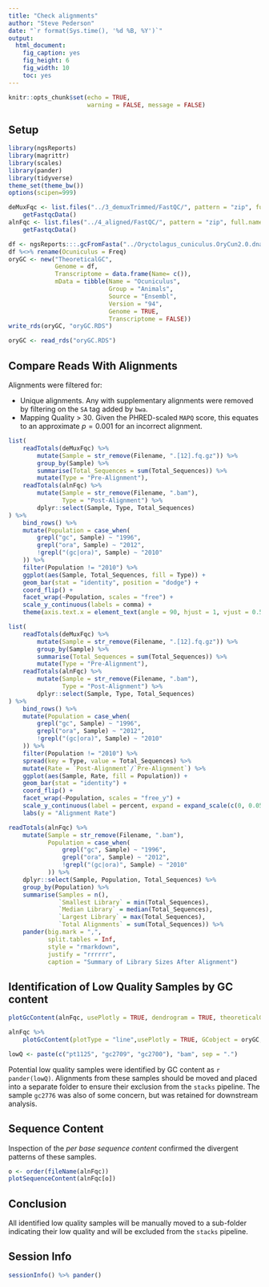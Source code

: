 ```yaml
---
title: "Check alignments"
author: "Steve Pederson"
date: "`r format(Sys.time(), '%d %B, %Y')`"
output: 
  html_document: 
    fig_caption: yes
    fig_height: 6
    fig_width: 10
    toc: yes
---
```


```r
knitr::opts_chunk$set(echo = TRUE,
                      warning = FALSE, message = FALSE)
```

## Setup

```r
library(ngsReports)
library(magrittr)
library(scales)
library(pander)
library(tidyverse)
theme_set(theme_bw())
options(scipen=999)
```

```r
deMuxFqc <- list.files("../3_demuxTrimmed/FastQC/", pattern = "zip", full.names = TRUE) %>%
    getFastqcData()
alnFqc <- list.files("../4_aligned/FastQC/", pattern = "zip", full.names = TRUE) %>%
    getFastqcData()
```

```r
df <- ngsReports:::.gcFromFasta("../Oryctolagus_cuniculus.OryCun2.0.dna.toplevel.fa", n = 1e+06, bp = 100)
df %<>% rename(Ocuniculus = Freq)
oryGC <- new("TheoreticalGC", 
             Genome = df, 
             Transcriptome = data.frame(Name= c()), 
             mData = tibble(Name = "Ocuniculus", 
                            Group = "Animals", 
                            Source = "Ensembl", 
                            Version = "94", 
                            Genome = TRUE, 
                            Transcriptome = FALSE))
write_rds(oryGC, "oryGC.RDS")
```

```r
oryGC <- read_rds("oryGC.RDS")
```


## Compare Reads With Alignments

Alignments were filtered for:

- Unique alignments. Any with supplementary alignments were removed by filtering on the `SA` tag added by `bwa`.
- Mapping Quality > 30. Given the PHRED-scaled `MAPQ` score, this equates to an approximate $p = 0.001$ for an incorrect alignment.

```r
list(
    readTotals(deMuxFqc) %>%
        mutate(Sample = str_remove(Filename, ".[12].fq.gz")) %>%
        group_by(Sample) %>%
        summarise(Total_Sequences = sum(Total_Sequences)) %>%
        mutate(Type = "Pre-Alignment"),
    readTotals(alnFqc) %>%
        mutate(Sample = str_remove(Filename, ".bam"),
               Type = "Post-Alignment") %>%
        dplyr::select(Sample, Type, Total_Sequences)
) %>%
    bind_rows() %>%
    mutate(Population = case_when(
        grepl("gc", Sample) ~ "1996",
        grepl("ora", Sample) ~ "2012",
        !grepl("(gc|ora)", Sample) ~ "2010"
    )) %>%
    filter(Population != "2010") %>%
    ggplot(aes(Sample, Total_Sequences, fill = Type)) +
    geom_bar(stat = "identity", position = "dodge") +
    coord_flip() +
    facet_wrap(~Population, scales = "free") + 
    scale_y_continuous(labels = comma) +
    theme(axis.text.x = element_text(angle = 90, hjust = 1, vjust = 0.5))
```

```r
list(
    readTotals(deMuxFqc) %>%
        mutate(Sample = str_remove(Filename, ".[12].fq.gz")) %>%
        group_by(Sample) %>%
        summarise(Total_Sequences = sum(Total_Sequences)) %>%
        mutate(Type = "Pre-Alignment"),
    readTotals(alnFqc) %>%
        mutate(Sample = str_remove(Filename, ".bam"),
               Type = "Post-Alignment") %>%
        dplyr::select(Sample, Type, Total_Sequences)
) %>%
    bind_rows() %>%
    mutate(Population = case_when(
        grepl("gc", Sample) ~ "1996",
        grepl("ora", Sample) ~ "2012",
        !grepl("(gc|ora)", Sample) ~ "2010"
    )) %>%
    filter(Population != "2010") %>%
    spread(key = Type, value = Total_Sequences) %>%
    mutate(Rate = `Post-Alignment`/`Pre-Alignment`) %>%
    ggplot(aes(Sample, Rate, fill = Population)) +
    geom_bar(stat = "identity") +
    coord_flip() +
    facet_wrap(~Population, scales = "free_y") +
    scale_y_continuous(label = percent, expand = expand_scale(c(0, 0.05))) +
    labs(y = "Alignment Rate")
```


```r
readTotals(alnFqc) %>%
    mutate(Sample = str_remove(Filename, ".bam"),
           Population = case_when(
               grepl("gc", Sample) ~ "1996",
               grepl("ora", Sample) ~ "2012",
               !grepl("(gc|ora)", Sample) ~ "2010"
           )) %>%
    dplyr::select(Sample, Population, Total_Sequences) %>%
    group_by(Population) %>%
    summarise(Samples = n(),
              `Smallest Library` = min(Total_Sequences),
              `Median Library` = median(Total_Sequences),
              `Largest Library` = max(Total_Sequences),
              `Total Alignments` = sum(Total_Sequences)) %>%
    pander(big.mark = ",",
           split.tables = Inf,
           style = "rmarkdown",
           justify = "rrrrrr",
           caption = "Summary of Library Sizes After Alignment")
```


## Identification of Low Quality Samples by GC content

```r
plotGcContent(alnFqc, usePlotly = TRUE, dendrogram = TRUE, theoreticalGC = TRUE, GCobject = oryGC, species = "Ocuniculus")
```

```r
alnFqc %>%
    plotGcContent(plotType = "line",usePlotly = TRUE, GCobject = oryGC, species = "Ocuniculus")
```


```r
lowQ <- paste(c("pt1125", "gc2709", "gc2700"), "bam", sep = ".")
```

Potential low quality samples were identified by GC content as `r pander(lowQ)`.
Alignments from these samples should be moved and placed into a separate folder to ensure their exclusion from the `stacks` pipeline.
The sample `gc2776` was also of some concern, but was retained for downstream analysis.

## Sequence Content

Inspection of the *per base sequence content* confirmed the divergent patterns of these samples.

```r
o <- order(fileName(alnFqc))
plotSequenceContent(alnFqc[o])
```

## Conclusion

All identified low quality samples will be manually moved to a sub-folder indicating their low quality and will be excluded from the `stacks` pipeline.

## Session Info

```r
sessionInfo() %>% pander()
```

